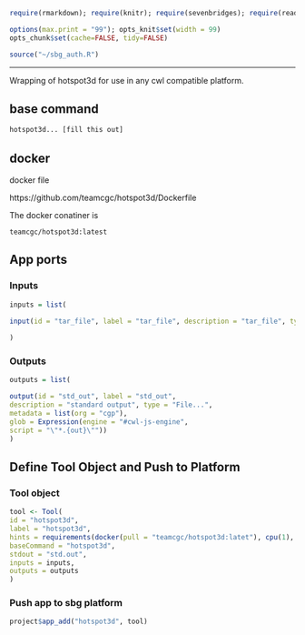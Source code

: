 
```r
require(rmarkdown); require(knitr); require(sevenbridges); require(readr)

options(max.print = "99"); opts_knit$set(width = 99)
opts_chunk$set(cache=FALSE, tidy=FALSE)

source("~/sbg_auth.R")

```

<hr>

Wrapping of hotspot3d for use in any cwl compatible platform.

## base command

```sh

hotspot3d... [fill this out]

```

## docker 

docker file

https://github.com/teamcgc/hotspot3d/Dockerfile

The docker conatiner is

``` teamcgc/hotspot3d:latest ```

## App ports {.tabset .tabset-fade .tabset-tabs}

### Inputs

```r
inputs = list(
  
input(id = "tar_file", label = "tar_file", description = "tar_file", type = "File", position = 1)

)

```

### Outputs

```r

outputs = list(

output(id = "std_out", label = "std_out", 
description = "standard output", type = "File...",
metadata = list(org = "cgp"),
glob = Expression(engine = "#cwl-js-engine",
script = "\"*.{out}\""))
)


```

## Define Tool Object and Push to Platform {.tabset .tabset-fade .tabset-tabs}
  
### Tool object

```r

tool <- Tool(
id = "hotspot3d",
label = "hotspot3d",
hints = requirements(docker(pull = "teamcgc/hotspot3d:latet"), cpu(1), mem(1000)),
baseCommand = "hotspot3d",
stdout = "std.out",
inputs = inputs,
outputs = outputs
)


```

### Push app to sbg platform

```r

project$app_add("hotspot3d", tool)


```

